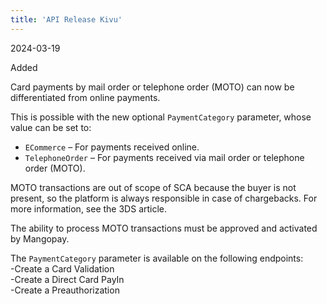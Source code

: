 ```yaml
---  
title: 'API Release Kivu'  
---  
```

<span class="date">2024-03-19</span>  
  
  
<div class="pill pill-green">Added</div>  
  

Card payments by mail order or telephone order (MOTO) can now be differentiated from online payments.  

This is possible with the new optional `PaymentCategory` parameter, whose value can be set to:  
- `ECommerce` – For payments received online.   
- `TelephoneOrder` – For payments received via mail order or telephone order (MOTO).   

MOTO transactions are out of scope of SCA because the buyer is not present, so the platform is always responsible in case of chargebacks. For more information, see the 3DS article.   

The ability to process MOTO transactions must be approved and activated by Mangopay.  

The `PaymentCategory` parameter is available on the following endpoints:  
-Create a Card Validation  
-Create a Direct Card PayIn  
-Create a Preauthorization